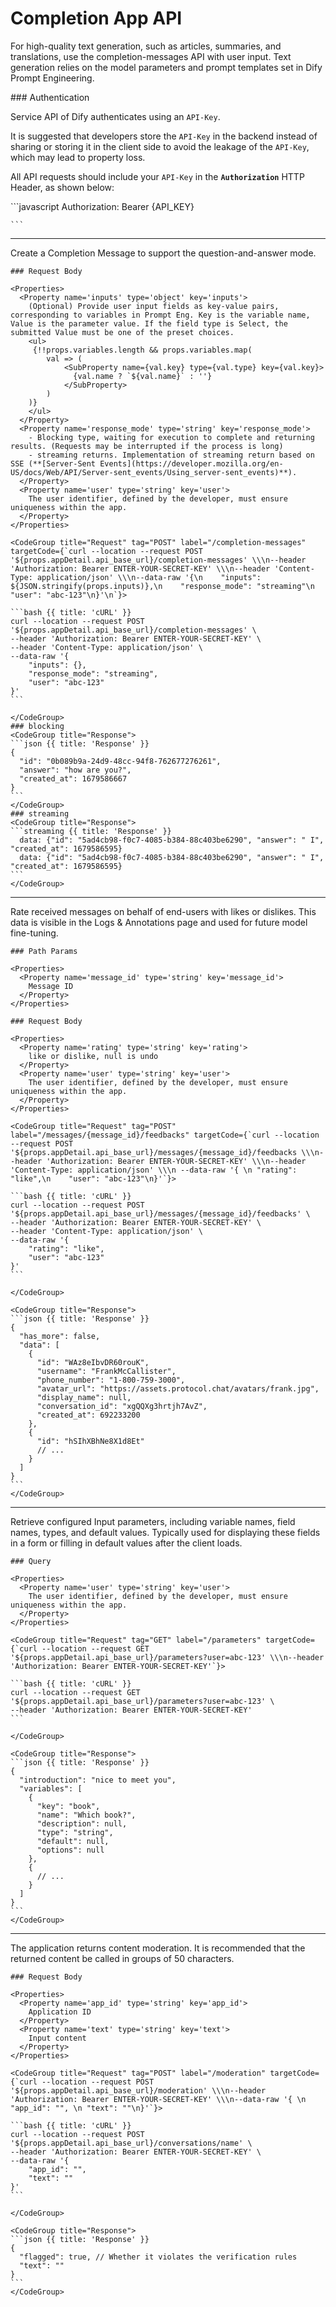 
# Completion App API

For high-quality text generation, such as articles, summaries, and translations, use the completion-messages API with user input. Text generation relies on the model parameters and prompt templates set in Dify Prompt Engineering.

<div>
  ### Authentication

  Service API of Dify authenticates using an `API-Key`.

  It is suggested that developers store the `API-Key` in the backend instead of sharing or storing it in the client side to avoid the leakage of the `API-Key`, which may lead to property loss.

  All API requests should include your `API-Key` in the **`Authorization`** HTTP Header, as shown below:

  <CodeGroup title="Code">
    ```javascript
      Authorization: Bearer {API_KEY}

    ```
  </CodeGroup>
</div>

---

<Heading
  url='/completion-messages'
  method='POST'
  title='Create Completion Message'
  name='#Create-Completion-Message'
/>
<Row>
  <Col>
    Create a Completion Message to support the question-and-answer mode.

    ### Request Body

    <Properties>
      <Property name='inputs' type='object' key='inputs'>
        (Optional) Provide user input fields as key-value pairs, corresponding to variables in Prompt Eng. Key is the variable name, Value is the parameter value. If the field type is Select, the submitted Value must be one of the preset choices.
        <ul>
         {!!props.variables.length && props.variables.map(
            val => (
                <SubProperty name={val.key} type={val.type} key={val.key}>
                  {val.name ? `${val.name}` : ''}
                </SubProperty>
            )
        )}
        </ul>
      </Property>
      <Property name='response_mode' type='string' key='response_mode'>
        - Blocking type, waiting for execution to complete and returning results. (Requests may be interrupted if the process is long)
        - streaming returns. Implementation of streaming return based on SSE (**[Server-Sent Events](https://developer.mozilla.org/en-US/docs/Web/API/Server-sent_events/Using_server-sent_events)**).
      </Property>
      <Property name='user' type='string' key='user'>
        The user identifier, defined by the developer, must ensure uniqueness within the app.
      </Property>
    </Properties>
  </Col>
  <Col sticky>

    <CodeGroup title="Request" tag="POST" label="/completion-messages" targetCode={`curl --location --request POST '${props.appDetail.api_base_url}/completion-messages' \\\n--header 'Authorization: Bearer ENTER-YOUR-SECRET-KEY' \\\n--header 'Content-Type: application/json' \\\n--data-raw '{\n    "inputs": ${JSON.stringify(props.inputs)},\n    "response_mode": "streaming"\n    "user": "abc-123"\n}'\n`}>

    ```bash {{ title: 'cURL' }}
    curl --location --request POST '${props.appDetail.api_base_url}/completion-messages' \
    --header 'Authorization: Bearer ENTER-YOUR-SECRET-KEY' \
    --header 'Content-Type: application/json' \
    --data-raw '{
        "inputs": {},
        "response_mode": "streaming",
        "user": "abc-123"
    }'
    ```

    </CodeGroup>
    ### blocking
    <CodeGroup title="Response">
    ```json {{ title: 'Response' }}
    {
      "id": "0b089b9a-24d9-48cc-94f8-762677276261",
      "answer": "how are you?",
      "created_at": 1679586667
    }
    ```
    </CodeGroup>
    ### streaming
    <CodeGroup title="Response">
    ```streaming {{ title: 'Response' }}
      data: {"id": "5ad4cb98-f0c7-4085-b384-88c403be6290", "answer": " I", "created_at": 1679586595}
      data: {"id": "5ad4cb98-f0c7-4085-b384-88c403be6290", "answer": " I", "created_at": 1679586595}
    ```
    </CodeGroup>
  </Col>
</Row>

---

<Heading
  url='/messages/{message_id}/feedbacks'
  method='POST'
  title='Message feedback (like)'
  name='#feedbacks'
/>
<Row>
  <Col>
    Rate received messages on behalf of end-users with likes or dislikes. This data is visible in the Logs & Annotations page and used for future model fine-tuning.

    ### Path Params

    <Properties>
      <Property name='message_id' type='string' key='message_id'>
        Message ID
      </Property>
    </Properties>

    ### Request Body

    <Properties>
      <Property name='rating' type='string' key='rating'>
        like or dislike, null is undo
      </Property>
      <Property name='user' type='string' key='user'>
        The user identifier, defined by the developer, must ensure uniqueness within the app.
      </Property>
    </Properties>
  </Col>
  <Col sticky>

    <CodeGroup title="Request" tag="POST" label="/messages/{message_id}/feedbacks" targetCode={`curl --location --request POST '${props.appDetail.api_base_url}/messages/{message_id}/feedbacks \\\n--header 'Authorization: Bearer ENTER-YOUR-SECRET-KEY' \\\n--header 'Content-Type: application/json' \\\n --data-raw '{ \n "rating": "like",\n    "user": "abc-123"\n}'`}>

    ```bash {{ title: 'cURL' }}
    curl --location --request POST '${props.appDetail.api_base_url}/messages/{message_id}/feedbacks' \
    --header 'Authorization: Bearer ENTER-YOUR-SECRET-KEY' \
    --header 'Content-Type: application/json' \
    --data-raw '{
        "rating": "like",
        "user": "abc-123"
    }'
    ```

    </CodeGroup>

    <CodeGroup title="Response">
    ```json {{ title: 'Response' }}
    {
      "has_more": false,
      "data": [
        {
          "id": "WAz8eIbvDR60rouK",
          "username": "FrankMcCallister",
          "phone_number": "1-800-759-3000",
          "avatar_url": "https://assets.protocol.chat/avatars/frank.jpg",
          "display_name": null,
          "conversation_id": "xgQQXg3hrtjh7AvZ",
          "created_at": 692233200
        },
        {
          "id": "hSIhXBhNe8X1d8Et"
          // ...
        }
      ]
    }
    ```
    </CodeGroup>
  </Col>
</Row>

---

<Heading
  url='/parameters'
  method='GET'
  title='Obtain application parameter information'
  name='#parameters'
/>
<Row>
  <Col>
    Retrieve configured Input parameters, including variable names, field names, types, and default values. Typically used for displaying these fields in a form or filling in default values after the client loads.

    ### Query

    <Properties>
      <Property name='user' type='string' key='user'>
        The user identifier, defined by the developer, must ensure uniqueness within the app.
      </Property>
    </Properties>
  </Col>
  <Col sticky>

    <CodeGroup title="Request" tag="GET" label="/parameters" targetCode={`curl --location --request GET '${props.appDetail.api_base_url}/parameters?user=abc-123' \\\n--header 'Authorization: Bearer ENTER-YOUR-SECRET-KEY'`}>

    ```bash {{ title: 'cURL' }}
    curl --location --request GET '${props.appDetail.api_base_url}/parameters?user=abc-123' \
    --header 'Authorization: Bearer ENTER-YOUR-SECRET-KEY'
    ```

    </CodeGroup>

    <CodeGroup title="Response">
    ```json {{ title: 'Response' }}
    {
      "introduction": "nice to meet you",
      "variables": [
        {
          "key": "book",
          "name": "Which book?",
          "description": null,
          "type": "string",
          "default": null,
          "options": null
        },
        {
          // ...
        }
      ]
    }
    ```
    </CodeGroup>
  </Col>
</Row>

---

<Heading
  url='/moderation'
  method='POST'
  title='Content moderation'
  name='#moderation'
/>
<Row>
  <Col>
    The application returns content moderation. It is recommended that the returned content be called in groups of 50 characters.

    ### Request Body

    <Properties>
      <Property name='app_id' type='string' key='app_id'>
        Application ID
      </Property>
      <Property name='text' type='string' key='text'>
        Input content
      </Property>
    </Properties>
  </Col>
  <Col sticky>

    <CodeGroup title="Request" tag="POST" label="/moderation" targetCode={`curl --location --request POST '${props.appDetail.api_base_url}/moderation' \\\n--header 'Authorization: Bearer ENTER-YOUR-SECRET-KEY' \\\n--data-raw '{ \n "app_id": "", \n "text": ""\n}'`}>

    ```bash {{ title: 'cURL' }}
    curl --location --request POST '${props.appDetail.api_base_url}/conversations/name' \
    --header 'Authorization: Bearer ENTER-YOUR-SECRET-KEY' \
    --data-raw '{
        "app_id": "",
        "text": ""
    }'
    ```

    </CodeGroup>

    <CodeGroup title="Response">
    ```json {{ title: 'Response' }}
    {
      "flagged": true, // Whether it violates the verification rules
      "text": ""
    }
    ```
    </CodeGroup>
  </Col>
</Row>
